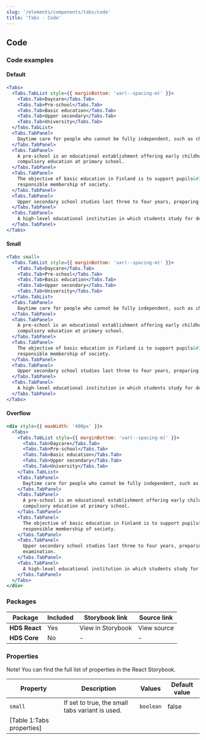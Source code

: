 ```yaml
---
slug: '/elements/components/tabs/code'
title: 'Tabs - Code'
---
```



## Code

### Code examples 

#### Default
<Playground>

```jsx
<Tabs>
  <Tabs.TabList style={{ marginBottom: 'var(--spacing-m)' }}>
    <Tabs.Tab>Daycare</Tabs.Tab>
    <Tabs.Tab>Pre-school</Tabs.Tab>
    <Tabs.Tab>Basic education</Tabs.Tab>
    <Tabs.Tab>Upper secondary</Tabs.Tab>
    <Tabs.Tab>University</Tabs.Tab>
  </Tabs.TabList>
  <Tabs.TabPanel>
    Daytime care for people who cannot be fully independent, such as children or elderly people.
  </Tabs.TabPanel>
  <Tabs.TabPanel>
    A pre-school is an educational establishment offering early childhood education to children before they begin
    compulsory education at primary school.
  </Tabs.TabPanel>
  <Tabs.TabPanel>
    The objective of basic education in Finland is to support pupils&#39; growth towards humanity and ethically
    responsible membership of society.
  </Tabs.TabPanel>
  <Tabs.TabPanel>
    Upper secondary school studies last three to four years, preparing the students for the matriculation examination.
  </Tabs.TabPanel>
  <Tabs.TabPanel>
    A high-level educational institution in which students study for degrees and academic research is done.
  </Tabs.TabPanel>
</Tabs>
```

</Playground>

#### Small
<Playground>

```jsx
<Tabs small>
  <Tabs.TabList style={{ marginBottom: 'var(--spacing-m)' }}>
    <Tabs.Tab>Daycare</Tabs.Tab>
    <Tabs.Tab>Pre-school</Tabs.Tab>
    <Tabs.Tab>Basic education</Tabs.Tab>
    <Tabs.Tab>Upper secondary</Tabs.Tab>
    <Tabs.Tab>University</Tabs.Tab>
  </Tabs.TabList>
  <Tabs.TabPanel>
    Daytime care for people who cannot be fully independent, such as children or elderly people.
  </Tabs.TabPanel>
  <Tabs.TabPanel>
    A pre-school is an educational establishment offering early childhood education to children before they begin
    compulsory education at primary school.
  </Tabs.TabPanel>
  <Tabs.TabPanel>
    The objective of basic education in Finland is to support pupils&#39; growth towards humanity and ethically
    responsible membership of society.
  </Tabs.TabPanel>
  <Tabs.TabPanel>
    Upper secondary school studies last three to four years, preparing the students for the matriculation examination.
  </Tabs.TabPanel>
  <Tabs.TabPanel>
    A high-level educational institution in which students study for degrees and academic research is done.
  </Tabs.TabPanel>
</Tabs>
```

</Playground>

#### Overflow
<Playground>

```jsx
<div style={{ maxWidth: '400px' }}>
  <Tabs>
    <Tabs.TabList style={{ marginBottom: 'var(--spacing-m)' }}>
      <Tabs.Tab>Daycare</Tabs.Tab>
      <Tabs.Tab>Pre-school</Tabs.Tab>
      <Tabs.Tab>Basic education</Tabs.Tab>
      <Tabs.Tab>Upper secondary</Tabs.Tab>
      <Tabs.Tab>University</Tabs.Tab>
    </Tabs.TabList>
    <Tabs.TabPanel>
      Daytime care for people who cannot be fully independent, such as children or elderly people.
    </Tabs.TabPanel>
    <Tabs.TabPanel>
      A pre-school is an educational establishment offering early childhood education to children before they begin
      compulsory education at primary school.
    </Tabs.TabPanel>
    <Tabs.TabPanel>
      The objective of basic education in Finland is to support pupils&#39; growth towards humanity and ethically
      responsible membership of society.
    </Tabs.TabPanel>
    <Tabs.TabPanel>
      Upper secondary school studies last three to four years, preparing the students for the matriculation
      examination.
    </Tabs.TabPanel>
    <Tabs.TabPanel>
      A high-level educational institution in which students study for degrees and academic research is done.
    </Tabs.TabPanel>
  </Tabs>
</div>
```

</Playground>

### Packages
| Package           | Included                      | Storybook link                                                                                                                      | Source link   |
| ----------------- | ----------------------------- | ----------------------------------------------------------------------------------------------------------------------------------- | ------------- |
| **HDS React**     | <IconCheckCircleFill /> Yes   | <Link size="M" external href="/storybook/react/?path=/story/components-tabs--default">View in Storybook</Link> | <Link size="M" external href="https://github.com/City-of-Helsinki/helsinki-design-system/tree/master/packages/react/src/components/stepper">View source</Link> |
| **HDS Core**      | <IconCrossCircle /> No        | - | - |

### Properties
Note! You can find the full list of properties in the <Link size="M" href="/storybook/react/?path=/docs/components-tabs--default" external>React Storybook.</Link>

| Property               | Description                                                | Values               | Default value |
| ---------------------- | ---------------------------------------------------------- | -------------------- | ------------- |
| `small`                | If set to true, the small tabs variant is used.            | `boolean`            | false         |
[Table 1:Tabs properties]|

